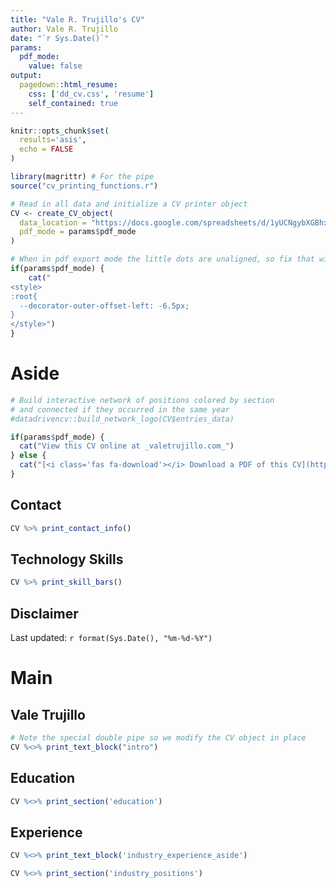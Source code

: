 ```yaml
---
title: "Vale R. Trujillo's CV"
author: Vale R. Trujillo
date: "`r Sys.Date()`"
params:
  pdf_mode:
    value: false
output:
  pagedown::html_resume:
    css: ['dd_cv.css', 'resume']
    self_contained: true
---
```


```r
knitr::opts_chunk$set(
  results='asis', 
  echo = FALSE
)

library(magrittr) # For the pipe
source("cv_printing_functions.r")

# Read in all data and initialize a CV printer object
CV <- create_CV_object(
  data_location = "https://docs.google.com/spreadsheets/d/1yUCNgybXGBhxRChhBP2tQ3UiFmgqefHsBDHFJwMuFWo/edit?usp=sharing",  
  pdf_mode = params$pdf_mode
)

```


```r
# When in pdf export mode the little dots are unaligned, so fix that with some conditional CSS.
if(params$pdf_mode) {
    cat("
<style>
:root{
  --decorator-outer-offset-left: -6.5px;
}
</style>")
}
```


Aside
================================================================================

```r
# Build interactive network of positions colored by section
# and connected if they occurred in the same year
#datadrivencv::build_network_logo(CV$entries_data)
```


```r
if(params$pdf_mode) {
  cat("View this CV online at _valetrujillo.com_")
} else {
  cat("[<i class='fas fa-download'></i> Download a PDF of this CV](https://www.valetrujillo.com/cv/Trujillo%20V%20Resume.pdf)")
}
```

Contact {#contact}
--------------------------------------------------------------------------------

```r
CV %>% print_contact_info()
```

Technology Skills {#skills}
--------------------------------------------------------------------------------

```r
CV %>% print_skill_bars()
```

Disclaimer {#disclaimer}
--------------------------------------------------------------------------------

Last updated: `r format(Sys.Date(), "%m-%d-%Y")`

Main
================================================================================

Vale Trujillo {#title}
--------------------------------------------------------------------------------

```r
# Note the special double pipe so we modify the CV object in place
CV %<>% print_text_block("intro")
```

Education {data-icon=graduation-cap data-concise=true}
--------------------------------------------------------------------------------

```r
CV %<>% print_section('education')
```

Experience {data-icon=suitcase}
--------------------------------------------------------------------------------

::: aside
```r
CV %<>% print_text_block('industry_experience_aside')
```
:::

```r
CV %<>% print_section('industry_positions')
```

<!-- These breaks just force a new page so section doesnt get cut off -->
<br>
<br>
<br>

